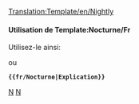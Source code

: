 <noinclude>
[[Translation:Template/en/Nightly]]
</noinclude>
{{fr/Fenêtre de message| type  = annonce
| image = NightlyIcon.png
| texte = <strong>Constructions de nuit</strong><br />Les fonctionnalités mentionnées dans cette section ne sont actuellement disponibles que dans les versions non en production, comme les [[Main/fr/Construction de nuit|constructions de nuit]], les bêtas ou les versions candidates. {{{1|}}}
}}
<noinclude>

====Utilisation de Template:Nocturne/Fr====
Utilisez-le ainsi:

 {{en/S|Nocturne/Fr}}

ou

 '''<nowiki>{{fr/Nocturne|Explication}}</nowiki>'''

[[Category:fr/Modèles|N]][[Category:fr/Infobox|N]]</noinclude>
